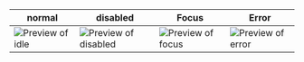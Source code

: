 | normal                                                                  | disabled                                                                        | Focus                                                                     | Error                                                                           |
| ----------------------------------------------------------------------- | ------------------------------------------------------------------------------- | ------------------------------------------------------------------------- | ------------------------------------------------------------------------------- |
| ![Preview of idle](design-images/textarea/textarea-behaviours/textarea-idle.png) | ![Preview of disabled](design-images/textarea/textarea-behaviours/textarea-disabled.png) | ![Preview of focus](design-images/textarea/textarea-behaviours/textarea-focus.png) | ![Preview of error](design-images/textarea/textarea-behaviours/textarea-error.png) |
